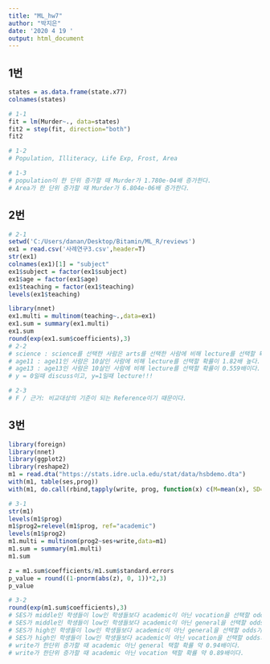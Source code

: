 ---
title: "ML_hw7"
author: "박지은"
date: '2020 4 19 '
output: html_document
---
## 1번
```{r}
states = as.data.frame(state.x77)
colnames(states)

# 1-1
fit = lm(Murder~., data=states)
fit2 = step(fit, direction="both")
fit2

# 1-2
# Population, Illiteracy, Life Exp, Frost, Area

# 1-3
# population이 한 단위 증가할 때 Murder가 1.780e-04배 증가한다.
# Area가 한 단위 증가할 때 Murder가 6.804e-06배 증가한다.
```

## 2번
```{r}
# 2-1
setwd('C:/Users/danan/Desktop/Bitamin/ML_R/reviews')
ex1 = read.csv('사례연구3.csv',header=T)
str(ex1)
colnames(ex1)[1] = "subject"
ex1$subject = factor(ex1$subject)
ex1$age = factor(ex1$age)
ex1$teaching = factor(ex1$teaching)
levels(ex1$teaching)

library(nnet)
ex1.multi = multinom(teaching~.,data=ex1)
ex1.sum = summary(ex1.multi)
ex1.sum
round(exp(ex1.sum$coefficients),3)
# 2-2
# science : science를 선택한 사람은 arts를 선택한 사람에 비해 lecture를 선택할 확률이 0.057배이다.
# age11 : age11인 사람은 10살인 사람에 비해 lecture를 선택할 확률이 1.82배 높다.
# age13 : age13인 사람은 10살인 사람에 비해 lecture를 선택할 확률이 0.559배이다.
# y = 0일때 discuss이고, y=1일때 lecture!!!

# 2-3
# F / 근거: 비교대상의 기준이 되는 Reference이기 때문이다.
```

## 3번
```{r}
library(foreign)
library(nnet)
library(ggplot2)
library(reshape2)
m1 = read.dta("https://stats.idre.ucla.edu/stat/data/hsbdemo.dta")
with(m1, table(ses,prog))
with(m1, do.call(rbind,tapply(write, prog, function(x) c(M=mean(x), SD= sd(x)))))

# 3-1
str(m1)
levels(m1$prog)
m1$prog2=relevel(m1$prog, ref="academic")
levels(m1$prog2)
m1.multi = multinom(prog2~ses+write,data=m1)
m1.sum = summary(m1.multi)
m1.sum

z = m1.sum$coefficients/m1.sum$standard.errors
p_value = round((1-pnorm(abs(z), 0, 1))*2,3)
p_value

# 3-2
round(exp(m1.sum$coefficients),3)
# SES가 middle인 학생들이 low인 학생들보다 academic이 아닌 vocation을 선택할 odds가 약 1.3배 높았다.
# SES가 middle인 학생들이 low인 학생들보다 academic이 아닌 general을 선택할 odds가 약 0.5배 높았다.
# SES가 high인 학생들이 low인 학생들보다 academic이 아닌 general을 선택할 odds가 약 0.3배 높았다.
# SES가 high인 학생들이 low인 학생들보다 academic이 아닌 vocation을 선택할 odds가 약 0.3배 높았다.
# write가 한단위 증가할 때 academic 아닌 general 택할 확률 약 0.94배이다.
# write가 한단위 증가할 때 academic 아닌 vocation 택할 확률 약 0.89배이다.
```
